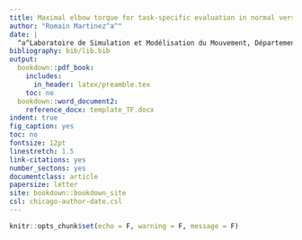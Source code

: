 ```yaml
---
title: Maximal elbow torque for task-specific evaluation in normal versus awkward shoulder postures
author: "Romain Martinez^a^"
date: |
  ^a^Laboratoire de Simulation et Modélisation du Mouvement, Département de Kinésiologie, Université de Montréal, 1700 Rue Jacques-Tétreault, Laval, Québec, Canada;\
bibliography: bib/lib.bib
output:
  bookdown::pdf_book:
    includes:
      in_header: latex/preamble.tex
    toc: no
  bookdown::word_document2:
    reference_docx: template_TF.docx
indent: true
fig_caption: yes
toc: no
fontsize: 12pt
linestretch: 1.5
link-citations: yes
number_sectons: yes
documentclass: article
papersize: letter
site: bookdown::bookdown_site
csl: chicago-author-date.csl
---
```

```r
knitr::opts_chunk$set(echo = F, warning = F, message = F)
```
